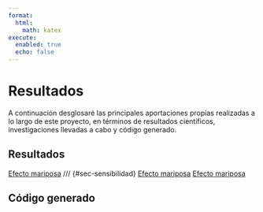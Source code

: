 ```yaml
---
format:
  html:
    math: katex
execute:
  enabled: true
  echo: false
---
```


# Resultados

A continuación desglosaré las principales aportaciones propias realizadas a lo largo de este proyecto, en términos de resultados científicos, investigaciones llevadas a cabo y código generado.

## Resultados 


[Efecto mariposa](../01-logistica/lyapunov.qmd#sec-sensibilidad)       /// {#sec-sensibilidad}
[Efecto mariposa](../01-logistica/lyapunov.qmd#sec-inestabilidad) 
[Efecto mariposa](../01-logistica/lyapunov.qmd#sec-exponente)


## Código generado



